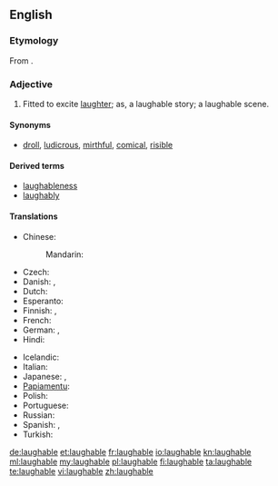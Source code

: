 ==English==

===Etymology===
From {{suffix|laugh|able}}.

===Adjective===
{{en-adj}}

# Fitted to excite [[laughter]]; as, a laughable story; a laughable scene.

====Synonyms====
* [[droll]], [[ludicrous]], [[mirthful]], [[comical]], [[risible]]

====Derived terms====
* [[laughableness]]
* [[laughably]]

====Translations====
{{trans-top|fitted to exite laughter}}
* Chinese:
*: Mandarin: {{t-|cmn|可笑|tr=kěxiào|sc=Hani}}
* Czech: {{t-|cs|směšný}}
* Danish: {{t|da|latterlig}}, {{t|da|komisk}}
* Dutch: {{t+|nl|belachelijk}}
* Esperanto: {{t-|eo|ridinda|xs=Esperanto}}
* Finnish: {{t-|fi|huvittava}}, {{t|fi|naurattava}}
* French: {{t+|fr|risible}}
* German: {{t+|de|lächerlich}}, {{t|de|lachhaft}}
* Hindi: {{t-|hi|हास्यस्पद|tr=hāsyaspad|xs=Hindi}}
{{trans-mid}}
* Icelandic: {{t+|is|hlægilegur}}
* Italian: {{t+|it|ridicolo}}
* Japanese: {{t+|ja|可笑しい|tr=おかしい, okashii}}, {{t|ja|人笑わせ|tr=ひとわらわせ, hito-warawase}}
* [[Papiamentu]]: {{tø|pap|ridíkulo}}
* Polish: {{t+|pl|śmieszny}}
* Portuguese: {{t+|pt|ridículo}}
* Russian: {{t+|ru|смешной|tr=smešnój}}
* Spanish: {{t-|es|risible}},  {{t+|es|ridículo}}
* Turkish: {{t+|tr|gülünç}}
{{trans-bottom}}

[[de:laughable]]
[[et:laughable]]
[[fr:laughable]]
[[io:laughable]]
[[kn:laughable]]
[[ml:laughable]]
[[my:laughable]]
[[pl:laughable]]
[[fi:laughable]]
[[ta:laughable]]
[[te:laughable]]
[[vi:laughable]]
[[zh:laughable]]